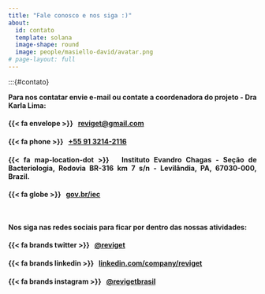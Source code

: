 ```yaml
---
title: "Fale conosco e nos siga :)"
about: 
  id: contato
  template: solana
  image-shape: round
  image: people/masiello-david/avatar.png
# page-layout: full
---
```


:::{#contato}

<div style="text-align: justify">

**Para nos contatar envie e-mail ou contate a coordenadora do projeto - Dra Karla Lima:**

#### {{< fa envelope >}} &nbsp; [reviget@gmail.com](mailto:reviget@gmail.com)

#### {{< fa phone >}} &nbsp; [+55 91 3214-2116](tel:+559132142116)

#### {{< fa map-location-dot >}} &nbsp; Instituto Evandro Chagas - Seção de Bacteriologia, Rodovia BR-316 km 7 s/n - Levilândia, PA, 67030-000, Brazil.

#### {{< fa globe >}} &nbsp; [gov.br/iec](https://www.gov.br/iec/pt-br)

<br>

**Nos siga nas redes sociais para ficar por dentro das nossas atividades:**

#### {{< fa brands twitter >}} &nbsp; [@reviget](https://x.com/reviget)

#### {{< fa brands linkedin >}} &nbsp; [linkedin.com/company/reviget](https://www.linkedin.com/company/reviget)

#### {{< fa brands instagram >}} &nbsp; [@revigetbrasil](https://www.instagram.com/revigetbrasil/)
